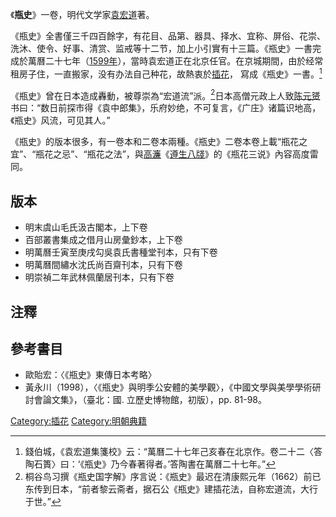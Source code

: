 《'''瓶史'''》一卷，明代文学家[[袁宏道|袁宏道]]著。

《瓶史》全書僅三千四百餘字，有花目、品第、器具、择水、宜称、屏俗、花崇、洗沐、使令、好事、清赏、监戒等十二节，加上小引實有十三篇。《瓶史》一書完成於萬曆二十七年（[[1599年|1599年]]），當時袁宏道正在北京任官。在京城期間，由於经常租房子住，一直搬家，没有办法自己种花，故熱衷於[[插花|插花]]， 寫成《瓶史》一書。<ref>錢伯城，《袁宏道集箋校》云：“萬曆二十七年己亥春在北京作。卷二十二〈答陶石簣〉曰：‘《瓶史》乃今春著得者。’答陶書在萬曆二十七年。”</ref>

《瓶史》曾在日本造成轟動，被尊崇為“宏道流”派。<ref>桐谷鸟习撰《瓶史国字解》序言说：《瓶史》最迟在清康熙元年（1662）前已东传到日本，“前者黎云斋者，据石公《瓶史》建插花法，自称宏道流，大行于世。”</ref>日本高僧元政上人致[[陈元赟|陈元赟]]书曰：“数日前探市得《袁中郎集》，乐府妙绝，不可复言，《广庄》诸篇识地高，《瓶史》风流，可见其人。”

《瓶史》的版本很多，有一卷本和二卷本兩種。《瓶史》二卷本卷上載“瓶花之宜”、“瓶花之忌”、“瓶花之法”，與[[高濂|高濂]]《[[遵生八牋|遵生八牋]]》的《瓶花三说》內容高度雷同。

==版本==
*明末虞山毛氏汲古閣本，上下卷
*百部叢書集成之借月山房彙鈔本，上下卷
*明萬曆壬寅至庚戌勾吳袁氏書種堂刊本，只有下卷
*明萬曆間繡水沈氏尚百齋刊本，只有下卷
*明崇禎二年武林佩蘭居刊本，只有下卷

==注釋==
{{reflist}}

==參考書目==
{{文库}}
* 歐貽宏：〈《瓶史》東傳日本考略〉
* 黃永川（1998），〈《瓶史》與明季公安體的美學觀〉，《中國文學與美學學術研討會論文集》，（臺北：國. 立歷史博物館，初版），pp. 81-98。  
[[Category:插花|Category:插花]]
[[Category:明朝典籍|Category:明朝典籍]]